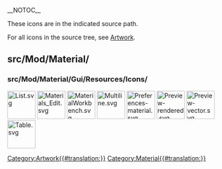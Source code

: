 __NOTOC__
<languages/>

These icons are in the indicated source path. 

For all icons in the source tree, see [[Artwork|Artwork]].

== src/Mod/Material/ ==

=== src/Mod/Material/Gui/Resources/Icons/ ===

[[File:List.svg|64px]]
[[File:Materials_Edit.svg|64px]]
[[File:MaterialWorkbench.svg|64px]]
[[File:Multiline.svg|64px]]
[[File:Preferences-material.svg|64px]]
[[File:Preview-rendered.svg|64px]]
[[File:Preview-vector.svg|64px]]
[[File:Table.svg|64px]]


[[Category:Artwork{{#translation:}}]]
<noinclude>[[Category:Material{{#translation:}}]]</noinclude> <!-- we don't want this transcluded -->